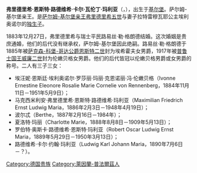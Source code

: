 {{expand|time=2015-05-01T04:15:54+00:00}}
{{unreferenced|time=2015-05-01T04:15:54+00:00}}
'''弗里德里希·恩斯特·路德维希·卡尔·瓦伦丁·玛利亚'''（{{lang-de|'''Friedrich Ernst Ludwig Karl Valentin Maria'''}}，{{bd|1845年|8月3日|1905年|1月2日}}），出生于[[基尔堡|基尔堡]]。萨尔姆-基尔堡亲王。是[[上萨尔姆统治者列表|萨尔姆-基尔堡亲王]][[弗里德里希五世_(萨尔姆-基尔堡)|弗里德里希五世]]与妻子拉特雷穆瓦耶公主埃利奥诺尔的[[独生子|独生子]]。

1883年12月27日，弗里德里希与瑞士平民路易丝·勒·格朗德结婚。这次婚姻是贵庶通婚，他们的后代没有继承权，萨尔姆-基尔堡因此绝嗣。路易丝·勒·格朗德于1885年被[[萨克森-科堡-哥达|萨克森-科堡-哥达公爵]][[恩斯特二世_(萨克森-科堡-哥达公爵)|恩斯特二世]]封为埃希霍夫女男爵，1917年被[[普鲁士君主列表|普鲁士国王]][[威廉二世_(德国)|威廉二世]]封为伦嫩贝格女男爵。他们的后代皆冠以伦嫩贝格男爵或女男爵的称号。二人有三子三女：
*埃汪妮·恩斯廷·埃利奥诺尔·罗莎丽·玛丽·克恩诺丽·冯·伦嫩贝格（Ivonne Ernestine Eleonore Rosalie Marie Cornelie von Rennenberg，1884年11月11日－1951年5月9日）；
*马克西米利安·弗里德里希·恩斯特·路德维希·玛利亚（Maximilian Friedrich Ernst Ludwig Maria，1886年2月3日－1948年4月19日）；
*波尔忒（Berthe，1887年2月16日－1984年）；
*夏洛特·玛丽（Charlotte Marie，1888年8月8日－1909年5月13日）；
*罗伯特·奥斯卡·路德维希·恩斯特·玛利亚（Robert Oscar Ludwig Ernst Maria，1889年5月29日－1950年3月13日）；
*路德维希·卡尔·约翰·玛利亚（Ludwig Karl Johann Maria，1890年7月6日－？）。

[[Category:德国贵族|Category:德国贵族]]
[[Category:萊因蘭-普法爾茲人|Category:萊因蘭-普法爾茲人]]